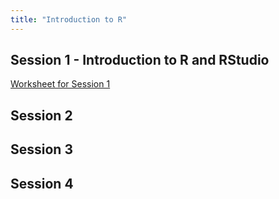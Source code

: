 ```yaml
---
title: "Introduction to R"
---
```


## Session 1 - Introduction to R and RStudio
[Worksheet for Session 1](https://github.com/StratoBayes/StratoBayes.github.io/blob/main/files/Session%201%20Introduction%20to%20R%20and%20RStudio.docx)

## Session 2

## Session 3

## Session 4

